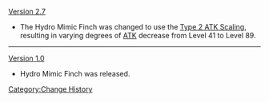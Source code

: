 [[Version 2.7]]
* The Hydro Mimic Finch was changed to use the [[Level Scaling/Enemy#ATK Level Scaling|Type 2 ATK Scaling]], resulting in varying degrees of [[ATK]] decrease from Level 41 to Level 89.
----
[[Version 1.0]]
* Hydro Mimic Finch was released.
<noinclude>[[Category:Change History]]</noinclude>